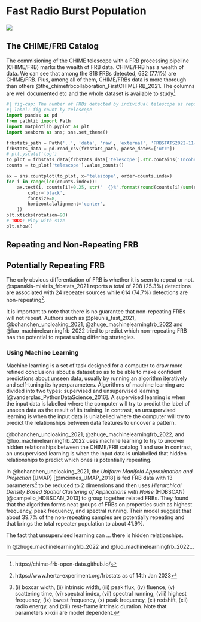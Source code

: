 # Fast Radio Burst Population

![](./_assets/lat_long.svg)
<!-- TODO: Use code to draw -->

## The CHIME/FRB Catalog

The commisioning of the CHIME telescope with a FRB processing pipeline (CHIME/FRB) marks the wealth of FRB data.
<!-- TODO: Sembang detail CHIME/FRB -->
CHIME/FRB has a wealth of data.
We can see that among the 818 FRBs detected, 632 (77.1%) are CHIME/FRB.
Plus, among all of them, CHIME/FRBs data is more thorough than others @the_chimefrbcollaboration_FirstCHIMEFRB_2021. The columns are well documented etc and the whole dataset is available to study^[https://chime-frb-open-data.github.io/].

```python
#| fig-cap: The number of FRBs detected by individual telescope as reported in FRBSTATS^[https://www.herta-experiment.org/frbstats/] to illustrate the sheer dominance of FRBs detected the CHIME/FRB telescope.
#| label: fig-count-by-telescope
import pandas as pd
from pathlib import Path
import matplotlib.pyplot as plt
import seaborn as sns; sns.set_theme()

frbstats_path = Path('..', 'data', 'raw', 'external', 'FRBSTATS2022-11-23_population.csv')
frbstats_data = pd.read_csv(frbstats_path, parse_dates=['utc'])
# plt.yscale('log')
to_plot = frbstats_data[frbstats_data['telescope'].str.contains('Incoherent') == False]
counts = to_plot['telescope'].value_counts()

ax = sns.countplot(to_plot, x='telescope', order=counts.index)
for i in range(len(counts.index)):
    ax.text(i, counts[i]+0.25, str('  {}%'.format(round(counts[i]/sum(counts)*100, 1))), fontdict=dict(
        color='black',
        fontsize=8,
        horizontalalignment='center',
    ))
plt.xticks(rotation=90)
# TODO: Play with size
plt.show()
```

## Repeating and Non-Repeating FRB

## Potentially Repeating FRB

The only obvious differentiation of FRB is whether it is seen to repeat or not.
@spanakis-misirlis_frbstats_2021 reports a total of 208 (25.3%) detections are associated with 24 repeater sources while 614 (74.7%) detections are non-repeating^[https://www.herta-experiment.org/frbstats as of 14th Jan 2023].

It is important to note that there is no guarantee that non-repeating FRBs will not repeat. Authors such as @pleunis_fast_2021, @bohanchen_uncloaking_2021, @zhuge_machinelearningfrb_2022 and @luo_machinelearningfrb_2022 tried to predict which non-repeating FRB has the potential to repeat using differing strategies.

<!-- TODO Pleunis -->

### Using Machine Learning

<!-- TODO: Cite VanDerPlas Python, Data Science and Machine Learning -->
Machine learning is a set of task designed for a computer to draw more refined conclusions about a dataset so as to be able to make confident predictions about unseen data, usually by running an algorithm iteratively and self-tuning its hyperparameters.
Algorithms of machine learning are divided into two types: supervised and unsupervised learning [@vanderplas_PythonDataScience_2016].
A supervised learning is when the input data is labelled where the computer will try to predict the label of unseen data as the result of its training.
In contrast, an unsupervised learning is when the input data is unlabelled where the computer will try to predict the relationships between data features to uncover a pattern.

@bohanchen_uncloaking_2021, @zhuge_machinelearningfrb_2022, and @luo_machinelearningfrb_2022 uses machine learning to try to uncover hidden relationships between the CHIME/FRB catalog 1 and use In contrast, an unsupervised learning is when the input data is unlabelled that hidden relationships to predict which ones is potentially repeating. 

In @bohanchen_uncloaking_2021, the _Uniform Manifold Approximation and Projection_ (UMAP) [@mcinnes_UMAP_2018] is fed FRB data with 13 parameters^[(i) boxcar width, (ii) intrinsic width, (iii) peak flux, (iv) fluence, (v) scattering time, (vi) spectral index, (vii) spectral running, (viii) highest frequency, (ix) lowest frequency, (x) peak frequency, (xi) redshift, (xii) radio energy, and (xiii) rest-frame intrinsic duration. Note that parameters xi-xiii are model dependent.] to be reduced to 2 dimensions and then uses _Hierarchical Density Based Spatial Clustering of Applications with Noise_ (HDBSCAN) [@campello_HDBSCAN_2013] to group together related FRBs. They found that the algorithm forms neat groups of FRBs on properties such as highest frequency, peak frequency, and spectral running. Their model suggest that about 39.7% of the non-repeating samples are potentially repeating and that brings the total repeater population to about 41.9%.

The fact that unsupervised learning can ... there is hidden relationships.

<!-- TODO: Diagram the different workflow -->

In @zhuge_machinelearningfrb_2022 and @luo_machinelearningfrb_2022...
